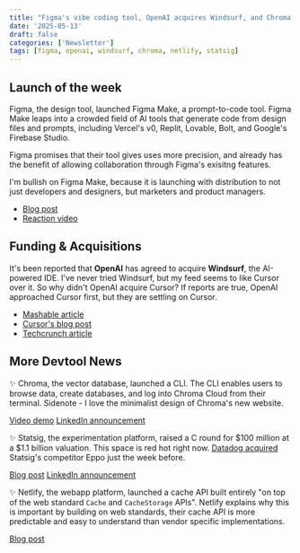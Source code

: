 ```yaml
---
title: "Figma's vibe coding tool, OpenAI acquires Windsurf, and Chroma's CLI"
date: '2025-05-13'
draft: false
categories: ['Newsletter']
tags: [figma, openai, windsurf, chroma, netlify, statsig]
---
```


## Launch of the week

Figma, the design tool, launched Figma Make, a prompt-to-code tool. Figma Make leaps into a crowded field of AI tools that generate code from design files and prompts, including Vercel's v0, Replit, Lovable, Bolt, and Google's Firebase Studio.

Figma promises that their tool gives uses more precision, and already has the benefit of allowing collaboration through Figma's exisitng features.

I'm bullish on Figma Make, because it is launching with distribution to not just developers and designers, but marketers and product managers.

- [Blog post](https://www.figma.com/blog/introducing-figma-make/)
- [Reaction video](https://www.youtube.com/watch?v=nlm6JmqC2QU)

## Funding & Acquisitions

It's been reported that **OpenAI** has agreed to acquire **Windsurf**, the AI-powered IDE. I've never tried Windsurf, but my feed seems to like Cursor over it. So why didn't OpenAI acquire Cursor? If reports are true, OpenAI approached Cursor first, but they are settling on Cursor.

- [Mashable article](https://mashable.com/article/openai-windsurf-acquisition)
- [Cursor's blog post](https://cursor.so/blog/openai-windsurf-acquisition)
- [Techcrunch article](https://techcrunch.com/2025/04/22/why-openai-wanted-to-buy-cursor-but-opted-for-the-fast-growing-windsurf/)

## More Devtool News

✨ Chroma, the vector database, launched a CLI. The CLI enables users to browse data, create databases, and log into Chroma Cloud from their terminal. Sidenote - I love the minimalist design of Chroma's new website.

[Video demo](https://www.youtube.com/watch?v=lHassGpmvK8)
[LinkedIn announcement](https://www.linkedin.com/posts/trychroma_announcing-the-chroma-cli-browse-data-activity-7325569995130703872-jOhg/)

✨ Statsig, the experimentation platform, raised a C round for $100 million
at a $1.1 billion valuation. This space is red hot right now. [Datadog acquired](/blog/newsletter/2025-05-05) Statsig's competitor Eppo just the week before.

[Blog post](https://www.statsig.com/blog/statsig-series-c)
[LinkedIn announcement](https://www.linkedin.com/feed/update/urn:li:activity:7325545753907466240/)

✨ Netlify, the webapp platform, launched a cache API built entirely "on top of the web standard `Cache` and `CacheStorage` APIs". Netlify explains why this is important by building on web standards, their cache API is more predictable and easy to understand than vendor specific implementations.

[Blog post](https://www.netlify.com/blog/introducing-netlify-cache-api/)

